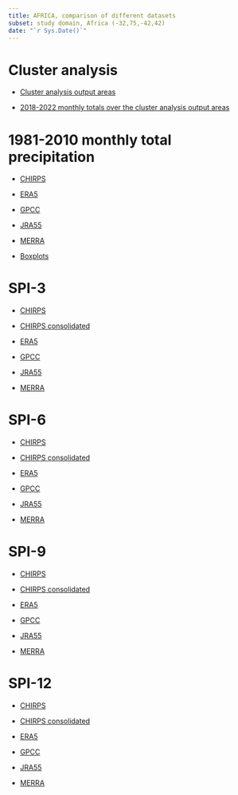 ```yaml
---
title: AFRICA, comparison of different datasets
subset: study domain, Africa (-32,75,-42,42)
date: "`r Sys.Date()`"
---
```


# Cluster analysis

- [Cluster analysis output areas](./cluster_analysis/cluster.html)

- [2018-2022 monthly totals over the cluster analysis output areas](./cluster_analysis/grafico_ris_clusters.html)

# 1981-2010 monthly total precipitation

- [CHIRPS](./chirps/normals/climatologici.html)

- [ERA5](./era5/normals/climatologici.html)

- [GPCC](./gpcc/normals/climatologici.html)

- [JRA55](./jra55/normals/climatologici.html)

- [MERRA](./merra/normals/climatologici.html)

- [Boxplots](./tutti/boxplot_climatologici/boxplot.html)

# SPI-3

- [CHIRPS](./chirps/spi/plotSPI3.html)

- [CHIRPS consolidated](./chirps_consolidated/spi/plotSPI3.html)

- [ERA5](./era5/spi/plotSPI3.html)

- [GPCC](./gpcc/spi/plotSPI3.html)

- [JRA55](./jra55/spi/plotSPI3.html)

- [MERRA](./merra/spi/plotSPI3.html)

# SPI-6

- [CHIRPS](./chirps/spi/plotSPI6.html)

- [CHIRPS consolidated](./chirps_consolidated/spi/plotSPI6.html)

- [ERA5](./era5/spi/plotSPI6.html)

- [GPCC](./gpcc/spi/plotSPI6.html)

- [JRA55](./jra55/spi/plotSPI6.html)

- [MERRA](./merra/spi/plotSPI6.html)

# SPI-9

- [CHIRPS](./chirps/spi/plotSPI9.html)

- [CHIRPS consolidated](./chirps_consolidated/spi/plotSPI9.html)

- [ERA5](./era5/spi/plotSPI9.html)

- [GPCC](./gpcc/spi/plotSPI9.html)

- [JRA55](./jra55/spi/plotSPI9.html)

- [MERRA](./merra/spi/plotSPI9.html)

# SPI-12

- [CHIRPS](./chirps/spi/plotSPI12.html)

- [CHIRPS consolidated](./chirps_consolidated/spi/plotSPI12.html)

- [ERA5](./era5/spi/plotSPI12.html)

- [GPCC](./gpcc/spi/plotSPI12.html)

- [JRA55](./jra55/spi/plotSPI12.html)

- [MERRA](./merra/spi/plotSPI12.html)

